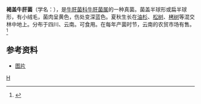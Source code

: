 {{Speciesbox
| image = http://www.kanmogu.com/upload/201404/07/201404071005080394.jpg
| taxon = Boletus phaeocephalus
| authority = Patouillard et Baker
}}
'''褐盖牛肝菌'''（学名：{{lang-la|Boletus phaeocephalus}}），是[[牛肝菌科|牛肝菌科]][[牛肝菌属|牛肝菌属]]的一种真菌。菌盖半球形或扁半球形，有小绒毛，菌肉呈黄色，伤处变深蓝色。夏秋生长在[[油杉|油杉]]、[[松树|松树]]、[[栲树|栲树]]等混交林中地上。分布于四川、云南。可食用。在每年产菌时节，云南的农贸市场有售。<ref>{{cite web |title=褐盖牛肝菌 |url=http://www.kanmogu.com/encyclopedia_show.aspx?id=2216 |website=云南野生菌信息港}}</ref>

==参考资料==
{{reflist}}
* [http://www.kanmogu.com/upload/201404/07/201404071005080394.jpg 图片]

{{taxonbar}}
[[Category:_牛肝菌属|H]]